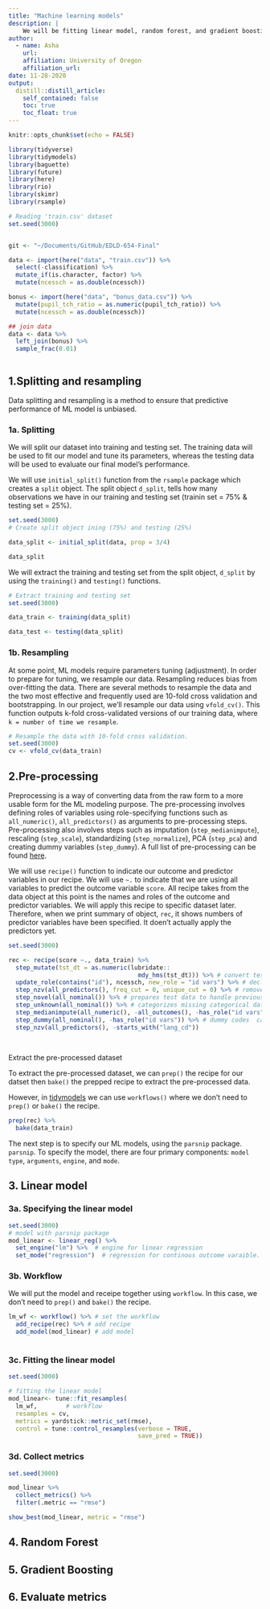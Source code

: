 ```yaml
---
title: "Machine learning models"
description: |
    We will be fitting linear model, random forest, and gradient boosting.
author:
  - name: Asha
    url:
    affiliation: University of Oregon
    affiliation_url:
date: 11-28-2020
output:
  distill::distill_article:
    self_contained: false
    toc: true
    toc_float: true
---
```


```r
knitr::opts_chunk$set(echo = FALSE)

library(tidyverse)
library(tidymodels)
library(baguette)
library(future)
library(here)
library(rio)
library(skimr)
library(rsample)

```


```r

# Reading 'train.csv' dataset
set.seed(3000)


git <- "~/Documents/GitHub/EDLD-654-Final"

data <- import(here("data", "train.csv")) %>%
  select(-classification) %>%
  mutate_if(is.character, factor) %>%
  mutate(ncessch = as.double(ncessch)) 

bonus <- import(here("data", "bonus_data.csv")) %>%
  mutate(pupil_tch_ratio = as.numeric(pupil_tch_ratio)) %>%
  mutate(ncessch = as.double(ncessch))

## join data
data <- data %>% 
  left_join(bonus) %>%
  sample_frac(0.01)



```
## 1.Splitting and resampling

Data splitting and resampling is a method to ensure that predictive performance of ML model is unbiased.

### 1a. Splitting
We will split our dataset into training and testing set. 
The training data will be used to fit our model and tune its parameters, whereas the testing data will be used to evaluate our final model's performance.

We will use `initial_split()` function from the `rsample` package which creates a `split` object. The split object `d_split`, tells how many observations we have in our training and testing set (trainin set = 75% & testing set = 25%).

```r
set.seed(3000)
# Create split object ining (75%) and testing (25%)

data_split <- initial_split(data, prop = 3/4) 

data_split
```

We will extract the training and testing set from the split object, `d_split` by using the `training()` and `testing()` functions.

```r
# Extract training and testing set
set.seed(3000)

data_train <- training(data_split)

data_test <- testing(data_split)
```

### 1b. Resampling
At some point, ML models require parameters tuning (adjustment). In order to prepare for tuning, we resample our data. Resampling reduces bias from over-fitting the data. There are several methods to resample the data and the two most effective and frequently used are 10-fold cross validation and bootstrapping. In our project, we'll resample our data using `vfold_cv()`. This function outputs k-fold cross-validated versions of our training data, where `k = number of time we resample`. 

```r
# Resample the data with 10-fold cross validation.
set.seed(3000)
cv <- vfold_cv(data_train)

```

## 2.Pre-processing

Preprocessing is a way of converting data from the raw form to a more usable form for the ML modeling purpose. The pre-processing involves defining roles of variables using role-specifying functions such as `all_numeric()`, `all_predictors()` as arguments to pre-processing steps. Pre-processing also involves steps such as imputation (`step_medianimpute`), rescaling (`step_scale`), standardizing (`step_normalize`), PCA (`step_pca`) and creating dummy variables (`step_dummy`). A full list of pre-processing can be found [here](https://recipes.tidymodels.org/reference/index.html).

We will use `recipe()` function to indicate our outcome and predictor variables in our recipe. We will use `~.` to indicate that we are using all variables to predict the outcome variable `score`. All recipe takes from the data object at this point is the names and roles of the outcome and predictor variables. We will apply this recipe to specific dataset later. Therefore, when we print summary of object, `rec`, it shows numbers of predictor variables have been specified. It doen't actually apply the predictors yet.

```r
set.seed(3000)

rec <- recipe(score ~., data_train) %>%
  step_mutate(tst_dt = as.numeric(lubridate::
                                    mdy_hms(tst_dt))) %>% # convert test variable to a date.
  update_role(contains("id"), ncessch, new_role = "id vars") %>% # declare ID variables
  step_nzv(all_predictors(), freq_cut = 0, unique_cut = 0) %>% # remove variables with zero variances
  step_novel(all_nominal()) %>% # prepares test data to handle previously unseen factor levels 
  step_unknown(all_nominal()) %>% # categorizes missing categorical data (NA's) as `unknown`
  step_medianimpute(all_numeric(), -all_outcomes(), -has_role("id vars"))  %>% # replaces missing numeric observations with the median
  step_dummy(all_nominal(), -has_role("id vars")) %>% # dummy codes  categorical variables
  step_nzv(all_predictors(), -starts_with("lang_cd"))
  
 
```

Extract the pre-processed dataset

To extract the pre-processed dataset, we can `prep()` the recipe for our datset then `bake()` the prepped recipe to extract the pre-processed data.

However, in [tidymodels](https://workflows.tidymodels.org/) we can use `workflows()` where we don't need to `prep()` or `bake()` the recipe. 


```r
prep(rec) %>%
  bake(data_train)
```
The next step is to specify our ML models, using the `parsnip` package. `parsnip`. To specify the model, there are four primary components: `model type`, `arguments`, `engine`, and `mode`. 

## 3. Linear model

### 3a. Specifying the linear model

```r

set.seed(3000)
# model with parsnip package
mod_linear <- linear_reg() %>%
  set_engine("lm") %>%  # engine for linear regression
  set_mode("regression")  # regression for continous outcome varaible.
```

### 3b. Workflow
We will put the model and receipe together using `workflow`. In this case, we don't need to `prep()` and `bake()` the recipe.


```r

lm_wf <- workflow() %>% # set the workflow
  add_recipe(rec) %>% # add recipe
  add_model(mod_linear) # add model
  
```

### 3c. Fitting the linear model

```r

set.seed(3000)

# fitting the linear model
mod_linear<- tune::fit_resamples(
  lm_wf,        # workflow
  resamples = cv,
  metrics = yardstick::metric_set(rmse),
  control = tune::control_resamples(verbose = TRUE,
                                    save_pred = TRUE))
```

### 3d. Collect metrics

```r

set.seed(3000)

mod_linear %>%
  collect_metrics() %>%
  filter(.metric == "rmse") 

```
```r
show_best(mod_linear, metric = "rmse")
```

## 4. Random Forest

## 5. Gradient Boosting

## 6. Evaluate metrics
